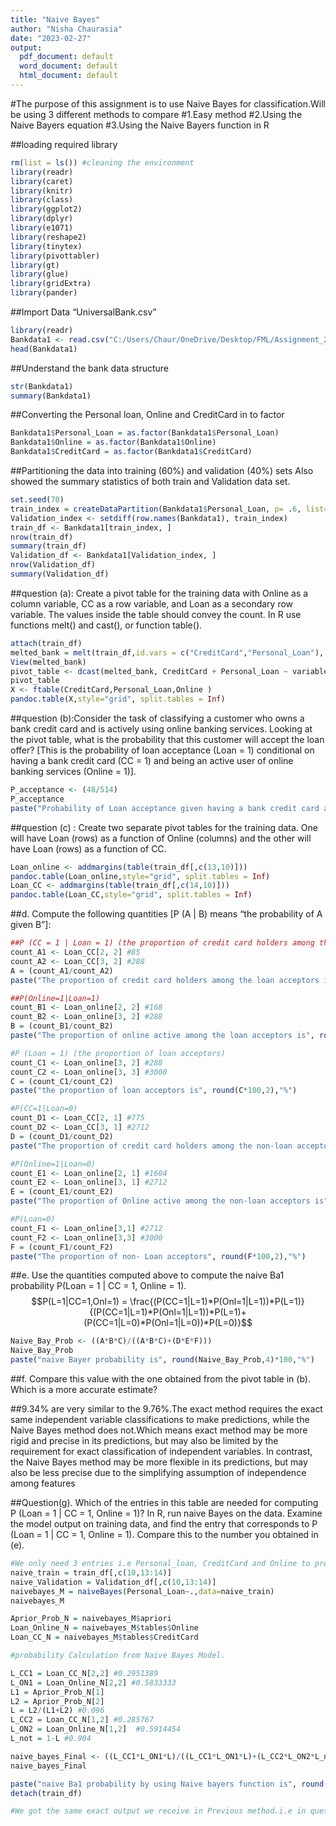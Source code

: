 ```yaml
---
title: "Naive Bayes"
author: "Nisha Chaurasia"
date: "2023-02-27"
output:
  pdf_document: default
  word_document: default
  html_document: default
---
```


#The purpose of this assignment is to use Naive Bayes for classification.Will be using 3 different methods to compare
#1.Easy method 
#2.Using the Naive Bayers equation 
#3.Using the Naive Bayers function in R 


##loading required library
```r
rm(list = ls()) #cleaning the environment
library(readr)
library(caret)
library(knitr)
library(class)  
library(ggplot2)
library(dplyr)
library(e1071)
library(reshape2)
library(tinytex)
library(pivottabler)
library(gt)
library(glue)
library(gridExtra)
library(pander)
```

##Import Data "UniversalBank.csv"
```r
library(readr)
Bankdata1 <- read.csv("C:/Users/Chaur/OneDrive/Desktop/FML/Assignment_2_KNN/UniversalBank.csv")
head(Bankdata1)
```
##Understand the bank data structure
```r
str(Bankdata1)
summary(Bankdata1)
```


##Converting the Personal loan, Online and CreditCard in to factor 
```r
Bankdata1$Personal_Loan = as.factor(Bankdata1$Personal_Loan)
Bankdata1$Online = as.factor(Bankdata1$Online)
Bankdata1$CreditCard = as.factor(Bankdata1$CreditCard)
```

##Partitioning the data into training (60%) and validation (40%) sets Also showed the summary statistics of both train and Validation data set.
```r
set.seed(70)
train_index = createDataPartition(Bankdata1$Personal_Loan, p= .6, list=FALSE)
Validation_index <- setdiff(row.names(Bankdata1), train_index) 
train_df <- Bankdata1[train_index, ]
nrow(train_df)
summary(train_df)
Validation_df <- Bankdata1[Validation_index, ]
nrow(Validation_df)
summary(Validation_df)
```

##question (a): Create a pivot table for the training data with Online as a column variable, CC as a row variable, and Loan as a secondary row variable. The values inside the table should convey the count. In R use functions melt() and cast(), or function table().

```r
attach(train_df)
melted_bank = melt(train_df,id.vars = c("CreditCard","Personal_Loan"), measure.vars = "Online")
View(melted_bank)
pivot_table <- dcast(melted_bank, CreditCard + Personal_Loan ~ variable, fun.aggregate=length)
pivot_table
X <- ftable(CreditCard,Personal_Loan,Online )
pandoc.table(X,style="grid", split.tables = Inf)
```
##question (b):Consider the task of classifying a customer who owns a bank credit card and is actively using online banking services. Looking at the pivot table, what is the probability that this customer will accept the loan offer? [This is the probability of loan acceptance (Loan = 1) conditional on having a bank credit card (CC = 1) and being an active user of online banking services (Online = 1)].
```r
P_acceptance <- (48/514)
P_acceptance
paste("Probability of Loan acceptance given having a bank credit card and user of online services in percentage is", round(P_acceptance,4)*100,"%")
```

##question (c) : Create two separate pivot tables for the training data. One will have Loan (rows) as a function of Online (columns) and the other will have Loan (rows) as a function of CC.

```r
Loan_online <- addmargins(table(train_df[,c(13,10)]))
pandoc.table(Loan_online,style="grid", split.tables = Inf)
Loan_CC <- addmargins(table(train_df[,c(14,10)]))
pandoc.table(Loan_CC,style="grid", split.tables = Inf)
```

##d. Compute the following quantities [P (A | B) means “the probability of A given B”]:
```r
##P (CC = 1 | Loan = 1) (the proportion of credit card holders among the loan acceptors)
count_A1 <- Loan_CC[2, 2] #85
count_A2 <- Loan_CC[3, 2] #288
A = (count_A1/count_A2)
paste("The proportion of credit card holders among the loan acceptors is", round(A*100,2),"%")

##P(Online=1|Loan=1)
count_B1 <- Loan_online[2, 2] #168
count_B2 <- Loan_online[3, 2] #288
B = (count_B1/count_B2)
paste("The proportion of online active among the loan acceptors is", round(B*100,2),"%")

#P (Loan = 1) (the proportion of loan acceptors)
count_C1 <- Loan_online[3, 2] #288
count_C2 <- Loan_online[3, 3] #3000
C = (count_C1/count_C2)
paste("the proportion of loan acceptors is", round(C*100,2),"%")

#P(CC=1|Loan=0)
count_D1 <- Loan_CC[2, 1] #775
count_D2 <- Loan_CC[3, 1] #2712
D = (count_D1/count_D2)
paste("The proportion of credit card holders among the non-loan acceptors is", round(D*100,2),"%")

#P(Online=1|Loan=0)
count_E1 <- Loan_online[2, 1] #1604
count_E2 <- Loan_online[3, 1] #2712
E = (count_E1/count_E2)
paste("The proportion of Online active among the non-loan acceptors is", round(E*100,2),"%")

#P(Loan=0)
count_F1 <- Loan_online[3,1] #2712
count_F2 <- Loan_online[3,3] #3000
F = (count_F1/count_F2)
paste("The proportion of non- Loan acceptors", round(F*100,2),"%")
```

##e. Use the quantities computed above to compute the naive Ba1 probability P(Loan = 1 | CC = 1, Online = 1).
$$P(L=1|CC=1,Onl=1) = \frac{(P(CC=1|L=1)*P(Onl=1|L=1))*P(L=1)} {(P(CC=1|L=1)*P(Onl=1|L=1))*P(L=1)+(P(CC=1|L=0)*P(Onl=1|L=0))*P(L=0)}$$

```r
Naive_Bay_Prob <- ((A*B*C)/((A*B*C)+(D*E*F)))
Naive_Bay_Prob
paste("naive Bayer probability is", round(Naive_Bay_Prob,4)*100,"%")
```


##f. Compare this value with the one obtained from the pivot table in (b). Which is a more accurate estimate? 

##9.34% are very similar to the 9.76%.The exact method requires the exact same independent variable classifications to make predictions, while the Naive Bayes method does not.Which means exact method may be more rigid and precise in its predictions, but may also be limited by the requirement for exact classification of independent variables. In contrast, the Naive Bayes method may be more flexible in its predictions, but may also be less precise due to the simplifying assumption of independence among features

##Question(g). Which of the entries in this table are needed for computing P (Loan = 1 | CC = 1, Online = 1)? In R, run naive Bayes on the data. Examine the model output on training data, and find the entry that corresponds to P (Loan = 1 | CC = 1, Online = 1). Compare this to the number you obtained in (e).
```r
#We only need 3 entries i.e Personal_loan, CreditCard and Online to predict P. 
naive_train = train_df[,c(10,13:14)]
naive_Validation = Validation_df[,c(10,13:14)]
naivebayes_M = naiveBayes(Personal_Loan~.,data=naive_train)
naivebayes_M

Aprior_Prob_N = naivebayes_M$apriori
Loan_Online_N = naivebayes_M$tables$Online
Loan_CC_N = naivebayes_M$tables$CreditCard

#probability Calculation from Naive Bayes Model.

L_CC1 = Loan_CC_N[2,2] #0.2951389
L_ON1 = Loan_Online_N[2,2] #0.5833333
L1 = Aprior_Prob_N[1]
L2 = Aprior_Prob_N[2]
L = L2/(L1+L2) #0.096
L_CC2 = Loan_CC_N[1,2] #0.285767
L_ON2 = Loan_Online_N[1,2]  #0.5914454
L_not = 1-L #0.904

naive_bayes_Final <- ((L_CC1*L_ON1*L)/((L_CC1*L_ON1*L)+(L_CC2*L_ON2*L_not))) 
naive_bayes_Final

paste("naive Ba1 probability by using Naive bayers function is", round(naive_bayes_Final,4)*100,"%")
detach(train_df)

#We got the same exact output we receive in Previous method.i.e in question (e): because the joint and marginal probabilities we calculated in question (e)  are exactly same as given by the naive bayer's function.  
```
